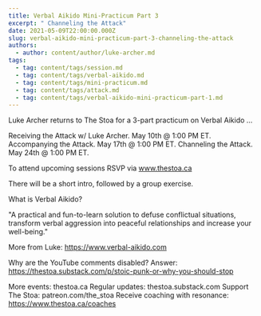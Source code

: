 ```yaml
---
title: Verbal Aikido Mini-Practicum Part 3
excerpt: " Channeling the Attack"
date: 2021-05-09T22:00:00.000Z
slug: verbal-aikido-mini-practicum-part-3-channeling-the-attack
authors:
  - author: content/author/luke-archer.md
tags:
  - tag: content/tags/session.md
  - tag: content/tags/verbal-aikido.md
  - tag: content/tags/mini-practicum.md
  - tag: content/tags/attack.md
  - tag: content/tags/verbal-aikido-mini-practicum-part-1.md
---
```


Luke Archer returns to The Stoa for a 3-part practicum on Verbal Aikido ...

Receiving the Attack w/ Luke Archer. May 10th @ 1:00 PM ET. 
Accompanying the Attack. May 17th @ 1:00 PM ET.
Channeling the Attack. May 24th @ 1:00 PM ET.

To attend upcoming sessions RSVP via www.thestoa.ca 

There will be a short intro, followed by a group exercise. 

What is Verbal Aikido?

"A practical and fun-to-learn solution to defuse conflictual situations, transform verbal aggression into peaceful relationships and increase your well-being."

More from Luke: https://www.verbal-aikido.com

Why are the YouTube comments disabled? Answer: https://thestoa.substack.com/p/stoic-punk-or-why-you-should-stop

More events: thestoa.ca
Regular updates: thestoa.substack.com
Support The Stoa: patreon.com/the_stoa
Receive coaching with resonance: https://www.thestoa.ca/coaches
